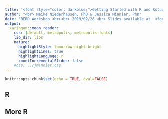```yaml
---
title: '<font style="color: darkblue;">Getting Started with R and Rstudio</font>'
author: "<br> Meike Niederhausen, PhD & Jessica Minnier, PhD" 
date: 'BERD Workshop <br><br> 2019/02/26 <br> Slides available at  <font style="text-transform: lowercase;"><http://bit.ly/berd01></font> <br>'
output: 
  xaringan::moon_reader:
    css: [default, metropolis, metropolis-fonts]
    lib_dir: libs
    nature:
      highlightStyle: tomorrow-night-bright
      highlightLines: true
      highlightLanguage: r
      countIncrementalSlides: false
    #css: ../jminnier.css
---
```


```r
knitr::opts_chunk$set(echo = TRUE, eval=FALSE)
```

## R

## More R